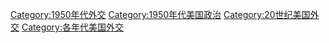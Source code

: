 [[Category:1950年代外交|Category:1950年代外交]]
[[Category:1950年代美国政治|Category:1950年代美国政治]]
[[Category:20世纪美国外交|Category:20世纪美国外交]]
[[Category:各年代美国外交|Category:各年代美国外交]]